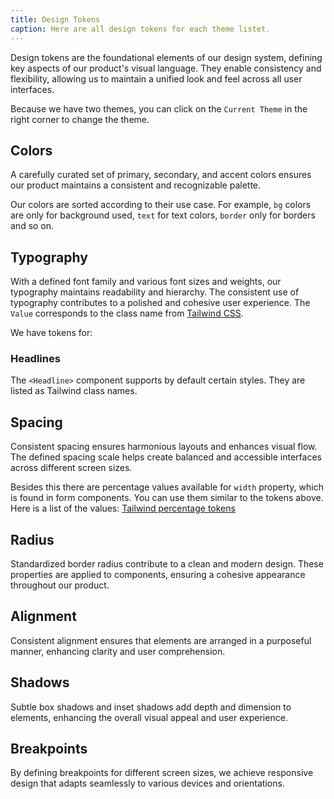 ```yaml
---
title: Design Tokens
caption: Here are all design tokens for each theme listet.
---
```


Design tokens are the foundational elements of our design system, defining key aspects of our product's visual language. They enable consistency and flexibility, allowing us to maintain a unified look and feel across all user interfaces.

Because we have two themes, you can click on the `Current Theme` in the right corner to change the theme.

## Colors

A carefully curated set of primary, secondary, and accent colors ensures our product maintains a consistent and recognizable palette.

Our colors are sorted according to their use case. For example, `bg` colors are only for background used, `text` for text colors, `border` only for borders and so on.

<ColorTokenTable />

## Typography

With a defined font family and various font sizes and weights, our typography maintains readability and hierarchy. The consistent use of typography contributes to a polished and cohesive user experience. The `Value` corresponds to the class name from [Tailwind CSS](https://tailwindcss.com/docs/font-size).

We have tokens for:

<Tabs>
  <Tabs.Item key="fontSize" title="fontSize">
    <FontSizes />
  </Tabs.Item>
  <Tabs.Item key="fontWeight" title="fontWeight">
    <FontWeights />
  </Tabs.Item>
  <Tabs.Item key="fontStyle" title="fontStyle">
    <FontStyle />
  </Tabs.Item>
  <Tabs.Item key="textAlign" title="textAlign">
    <TextAlign />
  </Tabs.Item>
</Tabs>

### Headlines

The `<Headline>` component supports by default certain styles. They are listed as Tailwind class names.

<Headlines />

## Spacing

Consistent spacing ensures harmonious layouts and enhances visual flow. The defined spacing scale helps create balanced and accessible interfaces across different screen sizes.

<SpaceSVG />

Besides this there are percentage values available for `width` property, which is found in form components. You can use them similar to the tokens above. Here is a list of the values: [Tailwind percentage tokens](https://tailwindcss.com/docs/width#percentage-widths)

## Radius

Standardized border radius contribute to a clean and modern design. These properties are applied to components, ensuring a cohesive appearance throughout our product.

<BorderRadius />

## Alignment

Consistent alignment ensures that elements are arranged in a purposeful manner, enhancing clarity and user comprehension.

<Tabs>
  <Tabs.Item key="alignX" title="horizontal">
    <AlignmentsX />
  </Tabs.Item>
  <Tabs.Item key="alignY" title="vertical">
    <AlignmentsY />
  </Tabs.Item>
</Tabs>

## Shadows

Subtle box shadows and inset shadows add depth and dimension to elements, enhancing the overall visual appeal and user experience.

## Breakpoints

By defining breakpoints for different screen sizes, we achieve responsive design that adapts seamlessly to various devices and orientations.
